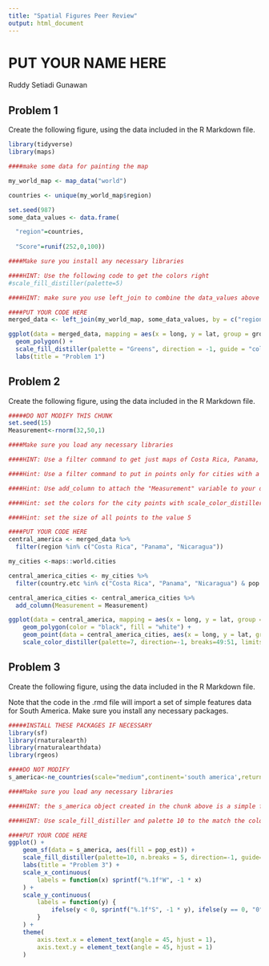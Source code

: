 ```yaml
---
title: "Spatial Figures Peer Review"
output: html_document
---
```

# PUT YOUR NAME HERE
Ruddy Setiadi Gunawan

## Problem 1

Create the following figure, using the data included in the R Markdown file.

```r

library(tidyverse)
library(maps)

####make some data for painting the map

my_world_map <- map_data("world")

countries <- unique(my_world_map$region)

set.seed(987)
some_data_values <- data.frame(

  "region"=countries,
  
  "Score"=runif(252,0,100))

```

```r

####Make sure you install any necessary libraries

####HINT: Use the following code to get the colors right
#scale_fill_distiller(palette=5)

####HINT: make sure you use left_join to combine the data_values above to the world map data in my_world_map

####PUT YOUR CODE HERE
merged_data <- left_join(my_world_map, some_data_values, by = c("region"="region"))

ggplot(data = merged_data, mapping = aes(x = long, y = lat, group = group, fill = Score)) +
  geom_polygon() +
  scale_fill_distiller(palette = "Greens", direction = -1, guide = "colorbar") +
  labs(title = "Problem 1")
```

## Problem 2

Create the following figure, using the data included in the R Markdown file.


```r

#####DO NOT MODIFY THIS CHUNK
set.seed(15)
Measurement<-rnorm(32,50,1)
```


```r

####Make sure you load any necessary libraries

####HINT: Use a filter command to get just maps of Costa Rica, Panama, and Nicaragua

####Hint: Use a filter command to put in points only for cities with a population of greater than 40,000. This should leave you with 32 cities.

####Hint: Use add_column to attach the "Measurement" variable to your data, and set that to the color aesthetic when you draw the points.

####Hint: set the colors for the city points with scale_color_distiller(palette=7)

####Hint: set the size of all points to the value 5

####PUT YOUR CODE HERE
central_america <- merged_data %>%
  filter(region %in% c("Costa Rica", "Panama", "Nicaragua"))

my_cities <-maps::world.cities

central_america_cities <- my_cities %>%
  filter(country.etc %in% c("Costa Rica", "Panama", "Nicaragua") & pop > 40000)

central_america_cities <- central_america_cities %>%
  add_column(Measurement = Measurement)

ggplot(data = central_america, mapping = aes(x = long, y = lat, group = group)) +
    geom_polygon(color = "black", fill = "white") +
    geom_point(data = central_america_cities, aes(x = long, y = lat, group = NULL, color = Measurement), size = 5) +
    scale_color_distiller(palette=7, direction=-1, breaks=49:51, limits = c(49, 51)) + labs(title = "Problem 2")
```

## Problem 3

Create the following figure, using the data included in the R Markdown file.

Note that the code in the .rmd file will import a set of simple features data for South America. Make sure you install any necessary packages. 

```r

#####INSTALL THESE PACKAGES IF NECESSARY
library(sf)
library(rnaturalearth)
library(rnaturalearthdata)
library(rgeos)

####DO NOT MODIFY
s_america<-ne_countries(scale="medium",continent='south america',returnclass="sf")

```

```r

####Make sure you load any necessary libraries

####HINT: the s_america object created in the chunk above is a simple features object with many columns. Identify the correct column based on the solution figure and use it to color in the choropleth.

####HINT: Use scale_fill_distiller and palette 10 to the match the colors.

####PUT YOUR CODE HERE
ggplot() +
    geom_sf(data = s_america, aes(fill = pop_est)) +
    scale_fill_distiller(palette=10, n.breaks = 5, direction=-1, guide=guide_colorbar()) +
    labs(title = "Problem 3") +
    scale_x_continuous(
        labels = function(x) sprintf("%.1f°W", -1 * x)
    ) +
    scale_y_continuous(
        labels = function(y) {
            ifelse(y < 0, sprintf("%.1f°S", -1 * y), ifelse(y == 0, "0°", sprintf("%.1f°N", y)))
        }
    ) +
    theme(
        axis.text.x = element_text(angle = 45, hjust = 1),
        axis.text.y = element_text(angle = 45, hjust = 1)
    )
```


